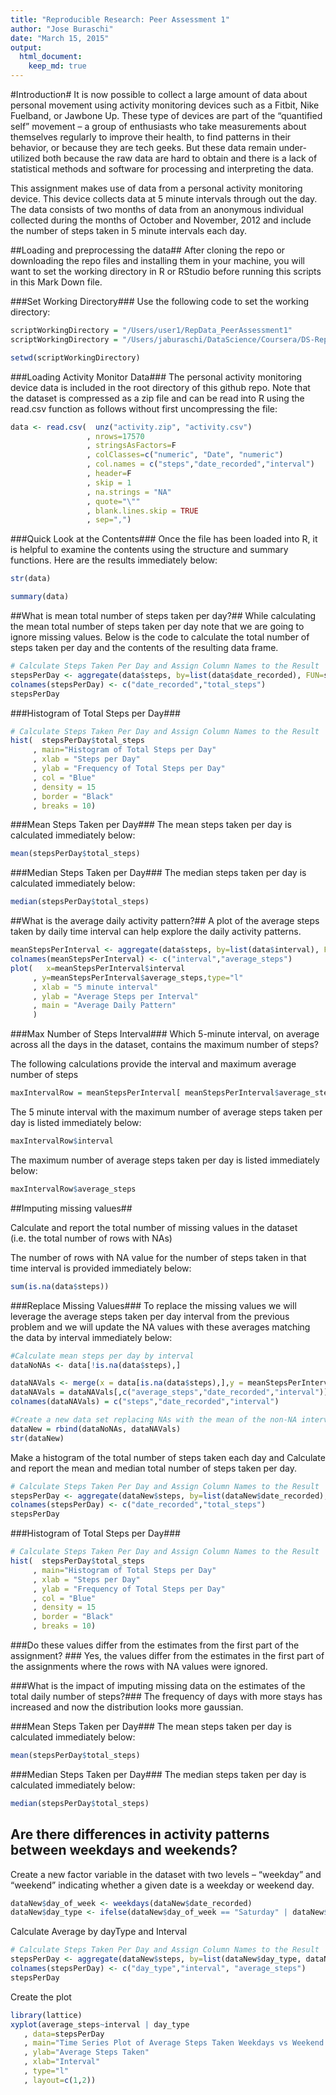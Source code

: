 ```yaml
---
title: "Reproducible Research: Peer Assessment 1"
author: "Jose Buraschi"
date: "March 15, 2015"
output: 
  html_document:
    keep_md: true
---
```



#Introduction#
It is now possible to collect a large amount of data about personal movement using activity monitoring devices such as a Fitbit, Nike Fuelband, or Jawbone Up. These type of devices are part of the “quantified self” movement – a group of enthusiasts who take measurements about themselves regularly to improve their health, to find patterns in their behavior, or because they are tech geeks. But these data remain under-utilized both because the raw data are hard to obtain and there is a lack of statistical methods and software for processing and interpreting the data.

This assignment makes use of data from a personal activity monitoring device. This device collects data at 5 minute intervals through out the day. The data consists of two months of data from an anonymous individual collected during the months of October and November, 2012 and include the number of steps taken in 5 minute intervals each day.

##Loading and preprocessing the data##
After cloning the repo or downloading the repo files and installing them in your machine, you will want to set the working directory in R or RStudio before running this scripts in this Mark Down file.  

###Set Working Directory###
Use the following code to set the working directory:

```r
scriptWorkingDirectory = "/Users/user1/RepData_PeerAssessment1"
scriptWorkingDirectory = "/Users/jaburaschi/DataScience/Coursera/DS-ReproducibleResearch/Project1/RepData_PeerAssessment1"

setwd(scriptWorkingDirectory)
```

###Loading Activity Monitor Data###
The personal activity monitoring device data is included in the root directory of this github repo. Note that the dataset is compressed as a zip file and can be read into R using the read.csv function as follows without first uncompressing the file:

```r
data <- read.csv(  unz("activity.zip", "activity.csv")
                 , nrows=17570
                 , stringsAsFactors=F
                 , colClasses=c("numeric", "Date", "numeric")
                 , col.names = c("steps","date_recorded","interval")
                 , header=F
                 , skip = 1
                 , na.strings = "NA"
                 , quote="\""
                 , blank.lines.skip = TRUE
                 , sep=",")
```

###Quick Look at the Contents###
Once the file has been loaded into R, it is helpful to examine the contents using the structure and summary functions.  Here are the results immediately below:

```r
str(data)

summary(data)
```

##What is mean total number of steps taken per day?##
While calculating the mean total number of steps taken per day note that we are going to ignore missing values.  Below is the code to calculate the total number of steps taken per day and the contents of the resulting data frame.

```r
# Calculate Steps Taken Per Day and Assign Column Names to the Result
stepsPerDay <- aggregate(data$steps, by=list(data$date_recorded), FUN=sum, na.rm = TRUE)
colnames(stepsPerDay) <- c("date_recorded","total_steps")
stepsPerDay
```

###Histogram of Total Steps per Day###
```r
# Calculate Steps Taken Per Day and Assign Column Names to the Result
hist(  stepsPerDay$total_steps
     , main="Histogram of Total Steps per Day"
     , xlab = "Steps per Day"
     , ylab = "Frequency of Total Steps per Day"
     , col = "Blue"
     , density = 15
     , border = "Black"
     , breaks = 10)
```

###Mean Steps Taken per Day###
The mean steps taken per day is calculated immediately below:
```r
mean(stepsPerDay$total_steps)
```

###Median Steps Taken per Day###
The median steps taken per day is calculated immediately below:
```r
median(stepsPerDay$total_steps)
```


##What is the average daily activity pattern?##
A plot of the average steps taken by daily time interval can help explore the daily activity patterns. 

```r
meanStepsPerInterval <- aggregate(data$steps, by=list(data$interval), FUN=mean, na.rm = TRUE)
colnames(meanStepsPerInterval) <- c("interval","average_steps")
plot(   x=meanStepsPerInterval$interval
     , y=meanStepsPerInterval$average_steps,type="l"
     , xlab = "5 minute interval"
     , ylab = "Average Steps per Interval"
     , main = "Average Daily Pattern"
     )
```

###Max Number of Steps Interval###
Which 5-minute interval, on average across all the days in the dataset, contains the maximum number of steps?

The following calculations provide the interval and maximum average number of steps
```r
maxIntervalRow = meanStepsPerInterval[ meanStepsPerInterval$average_steps==max(meanStepsPerInterval$average_steps),]
```

The 5 minute interval with the maximum number of average steps taken per day is listed immediately below:
```r
maxIntervalRow$interval
```

The maximum number of average steps taken per day is listed immediately below:
```r
maxIntervalRow$average_steps
```

##Imputing missing values##

Calculate and report the total number of missing values in the dataset (i.e. the total number of rows with NAs)

The number of rows with NA value for the number of steps taken in that time interval is provided immediately below:
```r
sum(is.na(data$steps))
```

###Replace Missing Values###
To replace the missing values we will leverage the average steps taken per day interval from the previous problem and we will update the NA values with these averages matching the data by interval immediately below:
```r
#Calculate mean steps per day by interval
dataNoNAs <- data[!is.na(data$steps),]

dataNAVals <- merge(x = data[is.na(data$steps),],y = meanStepsPerInterval, by="interval",all.x = TRUE)
dataNAVals = dataNAVals[,c("average_steps","date_recorded","interval")]
colnames(dataNAVals) = c("steps","date_recorded","interval")

#Create a new data set replacing NAs with the mean of the non-NA intervals
dataNew = rbind(dataNoNAs, dataNAVals)
str(dataNew)
```

Make a histogram of the total number of steps taken each day and Calculate and report the mean and median total number of steps taken per day. 

```r
# Calculate Steps Taken Per Day and Assign Column Names to the Result
stepsPerDay <- aggregate(dataNew$steps, by=list(dataNew$date_recorded), FUN=sum, na.rm = TRUE)
colnames(stepsPerDay) <- c("date_recorded","total_steps")
stepsPerDay
```

###Histogram of Total Steps per Day###
```r
# Calculate Steps Taken Per Day and Assign Column Names to the Result
hist(  stepsPerDay$total_steps
     , main="Histogram of Total Steps per Day"
     , xlab = "Steps per Day"
     , ylab = "Frequency of Total Steps per Day"
     , col = "Blue"
     , density = 15
     , border = "Black"
     , breaks = 10)
```

###Do these values differ from the estimates from the first part of the assignment? ###
Yes, the values differ from the estimates in the first part of the assignments where the rows with NA values were ignored.

###What is the impact of imputing missing data on the estimates of the total daily number of steps?###
The frequency of days with more stays has increased and now the distribution looks more gaussian.

###Mean Steps Taken per Day###
The mean steps taken per day is calculated immediately below:
```r
mean(stepsPerDay$total_steps)
```

###Median Steps Taken per Day###
The median steps taken per day is calculated immediately below:
```r
median(stepsPerDay$total_steps)
```

## Are there differences in activity patterns between weekdays and weekends?

Create a new factor variable in the dataset with two levels – “weekday” and “weekend” indicating whether a given date is a weekday or weekend day.
```r
dataNew$day_of_week <- weekdays(dataNew$date_recorded)
dataNew$day_type <- ifelse(dataNew$day_of_week == "Saturday" | dataNew$day_of_week =="Sunday","Weekend", "Weekday")
```

Calculate Average by dayType and Interval
```r
# Calculate Steps Taken Per Day and Assign Column Names to the Result
stepsPerDay <- aggregate(dataNew$steps, by=list(dataNew$day_type, dataNew$interval), FUN=mean, na.rm = TRUE)
colnames(stepsPerDay) <- c("day_type","interval", "average_steps")
stepsPerDay
```

Create the plot
```r
library(lattice) 
xyplot(average_steps~interval | day_type
   , data=stepsPerDay
   , main="Time Series Plot of Average Steps Taken Weekdays vs Weekend days"
   , ylab="Average Steps Taken"
   , xlab="Interval"
   , type="l"
   , layout=c(1,2))
```

